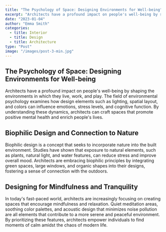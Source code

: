 ```yaml
---
title: "The Psychology of Space: Designing Environments for Well-being"
excerpt: "Architects have a profound impact on people's well-being by shaping the environments in which they live, work, and play."
date: "2023-01-04"
author: "Emma Smith"
categories:
  - title: Interior
  - title: Design
  - title: Architecture
type: "Post"
image: "/images/post-3-min.jpg"
---
```


## The Psychology of Space: Designing Environments for Well-being

Architects have a profound impact on people's well-being by shaping the environments in which they live, work, and play. The field of environmental psychology examines how design elements such as lighting, spatial layout, and colors can influence emotions, stress levels, and cognitive function. By understanding these dynamics, architects can craft spaces that promote positive mental health and enrich people's lives.

## Biophilic Design and Connection to Nature

Biophilic design is a concept that seeks to incorporate nature into the built environment. Studies have shown that exposure to natural elements, such as plants, natural light, and water features, can reduce stress and improve overall mood. Architects are embracing biophilic principles by integrating green spaces, large windows, and organic shapes into their designs, fostering a sense of connection with the outdoors.

## Designing for Mindfulness and Tranquility

In today's fast-paced world, architects are increasingly focusing on creating spaces that encourage mindfulness and relaxation. Quiet meditation areas, soothing color palettes, and acoustic design that minimizes noise pollution are all elements that contribute to a more serene and peaceful environment. By prioritizing these features, architects empower individuals to find moments of calm amidst the chaos of modern life.
